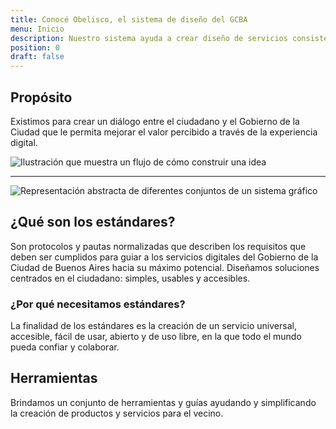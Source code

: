 ```yaml
---
title: Conocé Obelisco, el sistema de diseño del GCBA
menu: Inicio
description: Nuestro sistema ayuda a crear diseño de servicios consistentes para mejorar la experiencia de los vecinos. Ofrecemos componentes y herramientas para ayudar a los equipos a trabajar eficazmente.
position: 0
draft: false
---
```



<div className="row">
  <div className="col-7">
    <h2 className="mt-0">Propósito</h2>
    <p>
      Existimos para crear un diálogo entre el ciudadano y el Gobierno de la Ciudad que le permita mejorar el valor
      percibido a través de la experiencia digital.
    </p>
  </div>
  <div className="col-5">
    <img src="/proposito.svg" alt="Ilustración que muestra un flujo de cómo construir una idea" />
  </div>
</div>

---

<div className="row card-row">
  <div className="col-6">
    <Card
      icon={{ name: "bx-atom", color: "#7A58B1" }}
      title="Creamos experiencias"
      description="Proceso de trabajo que llevamos a adelante en Gobierno de la ciudad para construir experiencias."
      linkText="Ver fundamentos"
      linkUrl="/creamos_experiencias/como_trabajamos"
    />
  </div>
  <div className="col-6">
    <Card
      icon={{ name: "bxs-component", color: "#F3C237" }}
      title="Componentes"
      description="Este sistema de diseño proporciona componentes accesibles para el diseño y desarrollo de productos digitales."
      linkText="Ver componentes"
      linkUrl="/componentes/web"
    />
  </div>
  <div className="col-6">
    <Card
      icon={{ name: "bx-palette", color: "#00BDA7" }}
      title="Guía de estilos"
      description="Los estilos reflejan quienes somos y lo que queremos que los ciudadanos sientan cuando usen cualquiera de nuestros productos."
      linkText="Ver guía de estilos"
      linkUrl="/guías_de_estilos/detalles_formales"
    />
  </div>
  <div className="col-6">
    <Card
      icon={{ name: "bx-book-open", color: "#FF6940" }}
      title="Contenidos"
      description="Son los lineamientos a tener en cuenta para escribir contenidos de todos los productos digitales del Gobierno de la Ciudad."
      linkText="Ver contenidos"
      linkUrl="/contenido/comunicar-con-claridad"
    />
  </div>
</div>

![Representación abstracta de diferentes conjuntos de un sistema gráfico](/estandares.svg)

## ¿Qué son los estándares?

Son protocolos y pautas normalizadas que describen los requisitos que deben ser cumplidos para guiar a los servicios digitales del Gobierno de la Ciudad de Buenos Aires hacia su máximo potencial. Diseñamos soluciones centrados en el ciudadano: simples, usables y accesibles.

### ¿Por qué necesitamos estándares?

La finalidad de los estándares es la creación de un servicio universal, accesible, fácil de usar, abierto y de uso libre, en la que todo el mundo pueda confiar y colaborar.

## Herramientas

Brindamos un conjunto de herramientas y guías ayudando y simplificando la creación de productos y servicios para el vecino.

<div className="row card-row">
  <div className="col-6">
    <Card
      icon={{ name: "bx-vector", color: "#009AFD" }}
      title="UI kit"
      description="Creá prototipos con nuestra librería de componentes en Adobe XD."
      linkText="Ver UI kit"
      linkUrl="/herramientas_y_recursos/ui_kit/"
    />
  </div>
  <div className="col-6">
    <Card
      icon={{ name: "bx-code-alt", color: "#009AFD" }}
      title="Implementación y desarrollo"
      description="Utilizá nuestras implementaciones de código abierto."
      linkText="Ver implementación"
      linkUrl="/herramientas_y_recursos/implementacion/"
    />
  </div>
</div>
